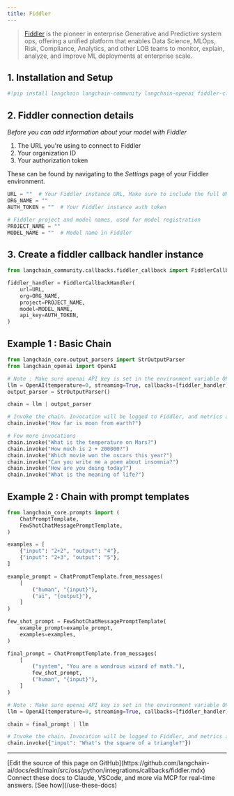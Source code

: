 ```yaml
---
title: Fiddler
---
```


>[Fiddler](https://www.fiddler.ai/) is the pioneer in enterprise Generative and Predictive system ops, offering a unified platform that enables Data Science, MLOps, Risk, Compliance, Analytics, and other LOB teams to monitor, explain, analyze, and improve ML deployments at enterprise scale.

## 1. Installation and Setup

```python
#!pip install langchain langchain-community langchain-openai fiddler-client
```

## 2. Fiddler connection details

*Before you can add information about your model with Fiddler*

1. The URL you're using to connect to Fiddler
2. Your organization ID
3. Your authorization token

These can be found by navigating to the *Settings* page of your Fiddler environment.

```python
URL = ""  # Your Fiddler instance URL, Make sure to include the full URL (including https://). For example: https://demo.fiddler.ai
ORG_NAME = ""
AUTH_TOKEN = ""  # Your Fiddler instance auth token

# Fiddler project and model names, used for model registration
PROJECT_NAME = ""
MODEL_NAME = ""  # Model name in Fiddler
```

## 3. Create a fiddler callback handler instance

```python
from langchain_community.callbacks.fiddler_callback import FiddlerCallbackHandler

fiddler_handler = FiddlerCallbackHandler(
    url=URL,
    org=ORG_NAME,
    project=PROJECT_NAME,
    model=MODEL_NAME,
    api_key=AUTH_TOKEN,
)
```

## Example 1 : Basic Chain

```python
from langchain_core.output_parsers import StrOutputParser
from langchain_openai import OpenAI

# Note : Make sure openai API key is set in the environment variable OPENAI_API_KEY
llm = OpenAI(temperature=0, streaming=True, callbacks=[fiddler_handler])
output_parser = StrOutputParser()

chain = llm | output_parser

# Invoke the chain. Invocation will be logged to Fiddler, and metrics automatically generated
chain.invoke("How far is moon from earth?")
```

```python
# Few more invocations
chain.invoke("What is the temperature on Mars?")
chain.invoke("How much is 2 + 200000?")
chain.invoke("Which movie won the oscars this year?")
chain.invoke("Can you write me a poem about insomnia?")
chain.invoke("How are you doing today?")
chain.invoke("What is the meaning of life?")
```

## Example 2 : Chain with prompt templates

```python
from langchain_core.prompts import (
    ChatPromptTemplate,
    FewShotChatMessagePromptTemplate,
)

examples = [
    {"input": "2+2", "output": "4"},
    {"input": "2+3", "output": "5"},
]

example_prompt = ChatPromptTemplate.from_messages(
    [
        ("human", "{input}"),
        ("ai", "{output}"),
    ]
)

few_shot_prompt = FewShotChatMessagePromptTemplate(
    example_prompt=example_prompt,
    examples=examples,
)

final_prompt = ChatPromptTemplate.from_messages(
    [
        ("system", "You are a wondrous wizard of math."),
        few_shot_prompt,
        ("human", "{input}"),
    ]
)

# Note : Make sure openai API key is set in the environment variable OPENAI_API_KEY
llm = OpenAI(temperature=0, streaming=True, callbacks=[fiddler_handler])

chain = final_prompt | llm

# Invoke the chain. Invocation will be logged to Fiddler, and metrics automatically generated
chain.invoke({"input": "What's the square of a triangle?"})
```

---

<Callout icon="pen-to-square" iconType="regular">
    [Edit the source of this page on GitHub](https://github.com/langchain-ai/docs/edit/main/src/oss/python/integrations/callbacks/fiddler.mdx)
</Callout>
<Tip icon="terminal" iconType="regular">
    Connect these docs to Claude, VSCode, and more via MCP for    real-time answers. [See how](/use-these-docs)
</Tip>
